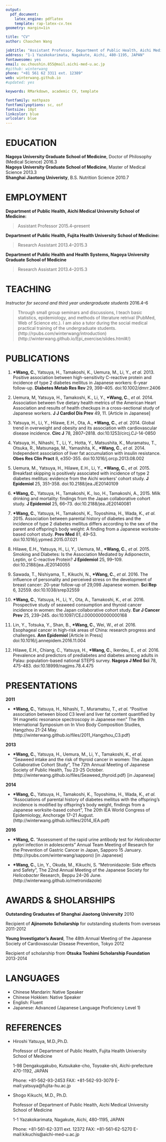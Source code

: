 ```yaml
---
output: 
  pdf_document:
    latex_engine: pdflatex
    template: rap-latex-cv.tex
geometry: margin=1in

title: "CV"
author: Chaochen Wang

jobtitle: "Assistant Professor, Department of Public Health, Aichi Medical University School of Medicine"
address: "1-1 Yazakokarimata, Nagakute, Aichi, 480-1195, JAPAN"
fontawesome: yes
email: ou.choushin.855@mail.aichi-med-u.ac.jp
#github: winterwang 
phone: "+81 561 62 3311 ext. 12389"
web: winterwang.github.io
#updated: yes

keywords: RMarkdown, academic CV, template

fontfamily: mathpazo
fontfamilyoptions: sc, osf
fontsize: 10pt
linkcolor: blue
urlcolor: blue
---
```


# EDUCATION

**Nagoya University Graduate School of Medicine**, Doctor of Philosophy (Medical Science) \hfill  2016.3  
**Nagoya University Graduate School of Medicine**, Master of Medical Science \hfill 2013.3  
**Shanghai Jiaotong Univeristy**, B.S. Nutrition Science \hfill 2010.7  

# EMPLOYMENT

**Department of Public Health, Aichi Medical University School of Medicine:**

 > Assistant Professor \hfill 2015.4--present

**Department of Public Health, Fujita Health University School of Medicine:**

 > Research Assistant \hfill 2013.4--2015.3

**Department of Public Health and Health Systems, Nagoya University Graduate School of Medicine**

 > Research Assistant \hfill 2013.4--2015.3

# TEACHING

*Instructor for second and third year undergraduate students* \hfill 2016.4--6

> Through small group seminars and discussions, I teach basic statistics, epidemiology, and methods of literature retrival (PubMed, Web of Science etc.). I am also a tutor during the social medical practical training of the undergraduate students. (http://rpubs.com/winterwang/introduction) (http://winterwang.github.io/Epi_exercise/slides.html#/)
  
# PUBLICATIONS

1. **\*Wang, C.**, Yatsuya, H., Tamakoshi, K., Uemura, M., Li, Y., *et al.* 2013. Positive association between high-sensitivity C-reactive protein and incidence of type 2 diabetes mellitus in Japanese workers: 6-year follow-up. **Diabetes Metab Res Rev** 29, 398–405. doi:10.1002/dmrr.2406

2. Uemura, M, Yatsuya, H., Tamakoshi, K., Li, Y., **\*Wang, C.**, *et al.* 2014. Association between five dietary health metrics of the American Heart Association and results of health checkups in a cross-sectional study of Japanese workers. **J J Cardiol Dis Prev** 49, 11. [Article in Japanese]

3. Yatsuya, H., Li, Y., Hilawe, E.H., Ota, A., **\*Wang, C.**, *et al.* 2014. Global trend in overweight and obesity and its association with cardiovascular disease incidence. **Circ J** 78, 2807–2818. doi:10.1253/circj.CJ-14-0850

4. Yatsuya, H., Nihashi, T., Li, Y., Hotta, Y., Matsushita, K., Muramatsu, T., Otsuka, R., Matsunaga, M., Yamashita, K., **\*Wang, C.**, *et al.* 2014. Independent association of liver fat accumulation with insulin resistance. **Obes Res Clin Pract** 8, e350-355. doi:10.1016/j.orcp.2013.08.002

5. Uemura, M., Yatsuya, H., Hilawe, E.H., Li, Y., **\*Wang, C.**, *et al.* 2015. Breakfast skipping is positively associated with incidence of type 2 diabetes mellitus: evidence from the Aichi workers’ cohort study. **J Epidemiol** 25, 351–358. doi:10.2188/jea.JE20140109

6. **\*Wang, C.**, Yatsuya, H., Tamakoshi, K., Iso, H., Tamakoshi, A., 2015. Milk drinking and mortality: findings from the Japan collaborative cohort study. **J Epidemiol** 25, 66–73. doi:10.2188/jea.JE20140081

7. **\*Wang, C.**, Yatsuya, H., Tamakoshi, K., Toyoshima, H., Wada, K., *et al.* 2015. Association between parental history of diabetes and the incidence of type 2 diabetes mellitus differs according to the sex of the parent and offspring’s body weight: A finding from a Japanese worksite-based cohort study. **Prev Med** 81, 49–53. doi:10.1016/j.ypmed.2015.07.021

8. Hilawe, E.H., Yatsuya, H., Li, Y., Uemura, M., **\*Wang, C.**, *et al.* 2015. Smoking and Diabetes: Is the Association Mediated by Adiponectin, Leptin, or C-reactive Protein? **J Epidemiol** 25, 99–109. doi:10.2188/jea.JE20140055

9. Sawada, T., Nishiyama, T., Kikuchi, N., **\*Wang, C.**, *et al.* 2016. The influence of personality and perceived stress on the development of breast cancer: 20-year follow-up of 29,098 Japanese women. **Sci Rep** 6, 32559. doi:10.1038/srep32559

10. **\*Wang, C.**, Yatsuya, H., Li, Y., Ota, A., Tamakoshi, K., *et al.* 2016. Prospective study of seaweed consumption and thyroid cancer incidence in women: the Japan collaborative cohort study. **Eur J Cancer Prev** 25, 239–245. doi:10.1097/CEJ.0000000000000168

11. Lin, Y., Totsuka, Y., Shan, B., **\*Wang, C.**, Wei, W., *et al.* 2016. Esophageal cancer in high-risk areas of China: research progress and challenges. **Ann Epidemiol** [Article in Press] doi:10.1016/j.annepidem.2016.11.004

12. Hilawe, E.H., Chiang, C., Yatsuya, H., **\*Wang, C.**, Ikerdeu, E., *et al.* 2016. Prevalence and predictors of prediabetes and diabetes among adults in Palau: population-based national STEPS survey. **Nagoya J Med Sci** 78, 475-483. doi:10.18999/nagjms.78.4.475 


# PRESENTATIONS

**2011** 

   + **\*Wang, C.**, Yatsuya, H., Nihashi, T., Muramatsu, T., *et al.* "Positive association between blood C3 level and liver fat content quantified by 1H magnetic resonance spectroscopy in Japanese men" The 9th International Symposium on In Vivo Body Composition Studies, Hangzhou 21-24 May. (http://winterwang.github.io/files/2011_Hangzhou_C3.pdf)
   
**2013**

   + **\*Wang, C.**, Yatsuya, H., Uemura, M., Li, Y., Tamakoshi, K., *et al.* "Seaweed intake and the risk of thyroid cancer in women: The Japan Collaborative Cohort Study", The 72th Annual Meeting of Japanese Society of Public Health, Tsu 23-25 October. (http://winterwang.github.io/files/Seaweed_thyroid.pdf) [in Japanese]

**2014**

   + **\*Wang, C.**, Yatsuya, H., Tamakoshi, K., Toyoshima, H., Wada, K., *et al.* "Associations of parental history of diabetes mellitus with the offspring's incidence is modified by offspring's body weight, findings from a Japanese worksite-based cohort", The 20th IEA World Congress of Epidemiology, Anchorage 17--21 August. (http://winterwang.github.io/files/2014_IEA.pdf)

**2016** 

   + **\*Wang, C.** "Assessment of the rapid urine antibody test for *Helicobacter pylori* infection in adolescents" Annual Team Meeting of Research for the Prevention of Gastric Cancer in Japan, Sapporo 15 January. (http://rpubs.com/winterwang/sapporo) [in Japanese]

   + **\*Wang, C.**, Lin, Y., Okuda, M., Kikuchi, S. "Metronidazole: Side effects and Safety", The 22nd Annual Meeting of the Japanese Society for *Helicobacter* Research, Beppu 24--26 June. (http://winterwang.github.io/metronidazole)


# AWARDS & SHOLARSHIPS

**Outstanding Graduates of Shanghai Jiaotong University** \hfill 2010

Recipient of **Ajinomoto Scholarship** for outstanding students from overseas \hfill 2011-2012

**Young Investigator's Award**, The 48th Annual Meeting of the Japanese Society of Cardiovascular Disease Prevention, Tokyo  \hfill  2012

Recipient of scholarship from **Otsuka Toshimi Scholarship Foundation** \hfill 2013-2014


# LANGUAGES  

  - Chinese Mandarin: Native Speaker
  - Chinese Hokkien: Native Speaker
  - English: Fluent
  - Japanese: Advanced (Japanese Language Proficiency Level 1)
  
# REFERENCES

  - Hiroshi Yatsuya, M.D.,Ph.D. 
   
    Professor of Department of Public Health, Fujita Health University School of Medicine 
    
    1-98 Dengakugakubo, Kutsukake-cho, Toyoake-shi, Aichi-prefecture 470-1192, JAPAN 
    
    Phone: +81-562-93-2453 FAX: +81-562-93-3079 E-mail:yatsuya@fujita-hu.ac.jp 
  - Shogo Kikuchi, M.D., Ph.D.
    
    Professor of Department of Public Health, Aichi Medical University School of Medicine
    
    1-1 Yazakokarimata, Nagakute, Aichi, 480-1195, JAPAN
    
    Phone: +81-561-62-3311 ext. 12372 FAX: +81-561-62-5270 E-mail:kikuchis@aichi-med-u.ac.jp
    
   

 